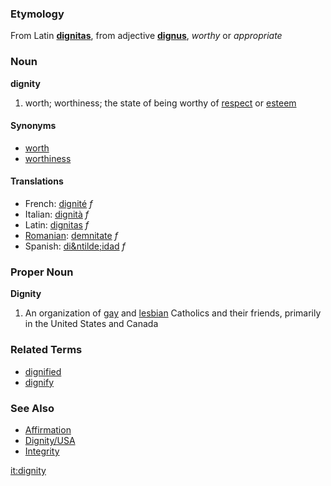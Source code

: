 ===Etymology===
From Latin '''[[dignitas]]''', from adjective '''[[dignus]]''', ''worthy'' or ''appropriate''

===Noun===
'''dignity'''

# worth; worthiness; the state of being worthy of [[respect]] or [[esteem]]

====Synonyms====
*[[worth]]
*[[worthiness]]

====Translations====
*French: [[dignité]] ''f''
*Italian: [[dignità]] ''f''
*Latin: [[dignitas]] ''f''
*[[Romanian]]: [[demnitate]] ''f''
*Spanish: [[di&ntilde;idad]] ''f''

===Proper Noun===
'''Dignity'''

# An organization of [[gay]] and [[lesbian]] Catholics and their friends, primarily in the United States and Canada


===Related Terms===
*[[dignified]]
*[[dignify]]

===See Also===
*[[Affirmation]]
*[[Dignity/USA]]
*[[Integrity]]

[[it:dignity]]